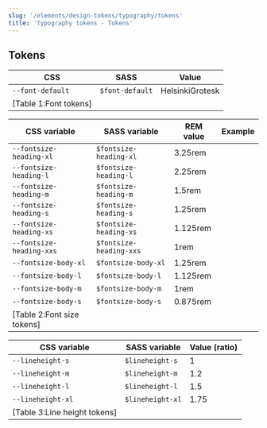 ```yaml
---
slug: '/elements/design-tokens/typography/tokens'
title: 'Typography tokens - Tokens'
---
```






## Tokens

CSS                          | SASS                        | Value            |
---------------------------- | --------------------------- | ---------------- |
<code>--font-default</code>  | <code>$font-default</code>  | HelsinkiGrotesk  |
[Table 1:Font tokens]|

CSS variable                        | SASS variable                       | REM value       | Example                                            |
----------------------------------- | ----------------------------------- | --------------- | -------------------------------------------------- |
<code>--fontsize-heading-xl</code>  | <code>$fontsize-heading-xl</code>   | 3.25rem         | <TextExample size="var(--fontsize-heading-xl)" />  |
<code>--fontsize-heading-l</code>   | <code>$fontsize-heading-l</code>    | 2.25rem         | <TextExample size="var(--fontsize-heading-l)" />   |
<code>--fontsize-heading-m</code>   | <code>$fontsize-heading-m</code>    | 1.5rem          | <TextExample size="var(--fontsize-heading-m)" />   |
<code>--fontsize-heading-s</code>   | <code>$fontsize-heading-s</code>    | 1.25rem         | <TextExample size="var(--fontsize-heading-s)" />   |
<code>--fontsize-heading-xs</code>  | <code>$fontsize-heading-xs</code>   | 1.125rem        | <TextExample size="var(--fontsize-heading-xs)" />  |
<code>--fontsize-heading-xxs</code> | <code>$fontsize-heading-xxs</code>  | 1rem            | <TextExample size="var(--fontsize-heading-xxs)" /> |
<code>--fontsize-body-xl</code>     | <code>$fontsize-body-xl</code>      | 1.25rem         | <TextExample size="var(--fontsize-body-xl)" />     |
<code>--fontsize-body-l</code>      | <code>$fontsize-body-l</code>       | 1.125rem        | <TextExample size="var(--fontsize-body-l)" />      |
<code>--fontsize-body-m</code>      | <code>$fontsize-body-m</code>       | 1rem            | <TextExample size="var(--fontsize-body-m)" />      |
<code>--fontsize-body-s</code>      | <code>$fontsize-body-s</code>       | 0.875rem        | <TextExample size="var(--fontsize-body-s)" />      |
[Table 2:Font size tokens]|

CSS variable                  | SASS variable               | Value (ratio)    |
----------------------------- | --------------------------- | ---------------- |
<code>--lineheight-s</code>   | <code>$lineheight-s</code>  | 1                |
<code>--lineheight-m</code>   | <code>$lineheight-m</code>  | 1.2              |
<code>--lineheight-l</code>   | <code>$lineheight-l</code>  | 1.5              |
<code>--lineheight-xl</code>  | <code>$lineheight-xl</code> | 1.75             |
[Table 3:Line height tokens]|
